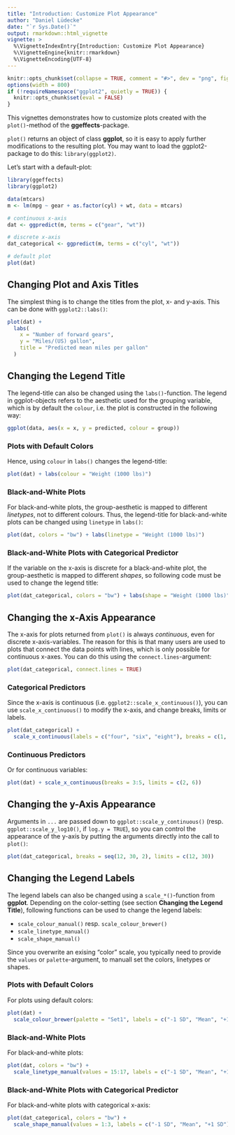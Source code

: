 ```yaml
---
title: "Introduction: Customize Plot Appearance"
author: "Daniel Lüdecke"
date: "`r Sys.Date()`"
output: rmarkdown::html_vignette
vignette: >
  %\VignetteIndexEntry{Introduction: Customize Plot Appearance}
  %\VignetteEngine{knitr::rmarkdown}
  %\VignetteEncoding{UTF-8}
---
```


```r
knitr::opts_chunk$set(collapse = TRUE, comment = "#>", dev = "png", fig.width = 7, fig.height = 4, message = FALSE, warning = FALSE)
options(width = 800)
if (!requireNamespace("ggplot2", quietly = TRUE)) {
  knitr::opts_chunk$set(eval = FALSE)
}
```

This vignettes demonstrates how to customize plots created with the `plot()`-method of the **ggeffects**-package.

`plot()` returns an object of class **ggplot**, so it is easy to apply further modifications to the resulting plot. You may want to load the ggplot2-package to do this: `library(ggplot2)`.

Let's start with a default-plot:

```r
library(ggeffects)
library(ggplot2)

data(mtcars)
m <- lm(mpg ~ gear + as.factor(cyl) + wt, data = mtcars)

# continuous x-axis
dat <- ggpredict(m, terms = c("gear", "wt"))

# discrete x-axis
dat_categorical <- ggpredict(m, terms = c("cyl", "wt"))

# default plot
plot(dat)
```

## Changing Plot and Axis Titles

The simplest thing is to change the titles from the plot, x- and y-axis. This can be done with `ggplot2::labs()`:

```r
plot(dat) + 
  labs(
    x = "Number of forward gears", 
    y = "Miles/(US) gallon", 
    title = "Predicted mean miles per gallon"
  )
```

## Changing the Legend Title

The legend-title can also be changed using the `labs()`-function. The legend in ggplot-objects refers to the aesthetic used for the grouping variable, which is by default the `colour`, i.e. the plot is constructed in the following way:

```r
ggplot(data, aes(x = x, y = predicted, colour = group))
```

### Plots with Default Colors

Hence, using `colour` in `labs()` changes the legend-title:

```r
plot(dat) + labs(colour = "Weight (1000 lbs)")
```

### Black-and-White Plots

For black-and-white plots, the group-aesthetic is mapped to different _linetypes_, not to different colours. Thus, the legend-title for black-and-white plots can be changed using `linetype` in `labs()`:

```r
plot(dat, colors = "bw") + labs(linetype = "Weight (1000 lbs)")
```

### Black-and-White Plots with Categorical Predictor 

If the variable on the x-axis is discrete for a black-and-white plot, the group-aesthetic is mapped to different _shapes_, so following code must be used to change the legend title:

```r
plot(dat_categorical, colors = "bw") + labs(shape = "Weight (1000 lbs)")
```

## Changing the x-Axis Appearance

The x-axis for plots returned from `plot()` is always _continuous_, even for discrete x-axis-variables. The reason for this is that many users are used to plots that connect the data points with lines, which is only possible for continuous x-axes. You can do this using the `connect.lines`-argument:

```r
plot(dat_categorical, connect.lines = TRUE)
```

### Categorical Predictors

Since the x-axis is continuous (i.e. `ggplot2::scale_x_continuous()`), you can use `scale_x_continuous()` to modify the x-axis, and change breaks, limits or labels.

```r
plot(dat_categorical) + 
  scale_x_continuous(labels = c("four", "six", "eight"), breaks = c(1, 2, 3))
```

### Continuous Predictors

Or for continuous variables:

```r
plot(dat) + scale_x_continuous(breaks = 3:5, limits = c(2, 6))
```

## Changing the y-Axis Appearance

Arguments in `...` are passed down to `ggplot::scale_y_continuous()` (resp. `ggplot::scale_y_log10()`, if `log.y = TRUE`), so you can control the appearance of the y-axis by putting the arguments directly into the call to `plot()`:

```r
plot(dat_categorical, breaks = seq(12, 30, 2), limits = c(12, 30))
```

## Changing the Legend Labels

The legend labels can also be changed using a `scale_*()`-function from **ggplot**. Depending on the color-setting (see section **Changing the Legend Title**), following functions can be used to change the legend labels:

* `scale_colour_manual()` resp. `scale_colour_brewer()`
* `scale_linetype_manual()`
* `scale_shape_manual()`

Since you overwrite an exising "color" scale, you typically need to provide the `values` or `palette`-argument, to manuall set the colors, linetypes or shapes.

### Plots with Default Colors

For plots using default colors:

```r
plot(dat) + 
  scale_colour_brewer(palette = "Set1", labels = c("-1 SD", "Mean", "+1 SD"))
```

### Black-and-White Plots

For black-and-white plots:

```r
plot(dat, colors = "bw") + 
  scale_linetype_manual(values = 15:17, labels = c("-1 SD", "Mean", "+1 SD"))
```

### Black-and-White Plots with Categorical Predictor 

For black-and-white plots with categorical x-axis:

```r
plot(dat_categorical, colors = "bw") + 
  scale_shape_manual(values = 1:3, labels = c("-1 SD", "Mean", "+1 SD"))
```

